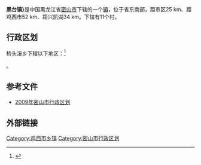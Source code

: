 {{中国乡级行政区|23/03/82/104/000}}
'''黑台镇}'''是中国黑龙江省[[密山市|密山市]]下辖的一个[[镇|镇]]，位于省东南部，距市区25 km、距鸡西市52 km、距兴凯湖34 km。下辖有11个村。

== 行政区划 ==

桥头溪乡下辖以下地区：<ref>{{PRC admin/ref sgc|23/03/82/104/000}}</ref>

{{PRC admin/children|23/03/82/104/000}}。

==参考文件==
*[https://web.archive.org/web/20110809003719/http://www.xzqh.org/html/2009/1228/4755.html 2009年密山市行政区划]
{{reflist}}

==外部链接==

{{PRC admin/navcat|23/03/82/104/000}}
[[Category:鸡西市乡镇|Category:鸡西市乡镇]]
[[Category:密山市行政区划|Category:密山市行政区划]]